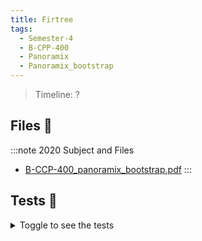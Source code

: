 ```yaml
---
title: Firtree
tags:
  - Semester-4
  - B-CPP-400
  - Panoramix
  - Panoramix_bootstrap
---
```

> Timeline: ?


## Files 📂

:::note 2020 Subject and Files
- [B-CCP-400_panoramix_bootstrap.pdf](https://github.com/Studio-17/Epitech-Subjects/raw/main/Semester-4/B-CPP-400/Panoramix/Panoramix_bootstrap/B-CCP-400_panoramix_bootstrap.pdf)
:::

## Tests 🤖
<details>
  <summary>Toggle to see the tests</summary>
  <div>
Yo
  </div>
</details>
